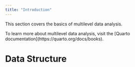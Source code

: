 ---
title: "Introduction"
---

This section covers the basics of multilevel data analysis.

To learn more about multilevel data analysis, visit the \[Quarto documentation\](https://quarto.org/docs/books).

# Data Structure
